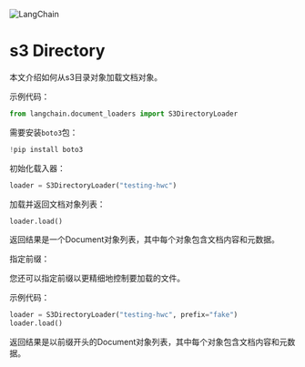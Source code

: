 

<Head>
  <script>
    {
      `(function() {
         var _hmt = _hmt || [];
(function() {
  var hm = document.createElement("script");
  hm.src = "https://hm.baidu.com/hm.js?e60fb290e204e04c5cb6f79b0ac1e697";
  var s = document.getElementsByTagName("script")[0]; 
  s.parentNode.insertBefore(hm, s);
})();
       })();`
    }
  </script>
</Head>

![LangChain](https://pica.zhimg.com/50/v2-56e8bbb52aa271012541c1fe1ceb11a2_r.gif)



s3 Directory
==========================================================

本文介绍如何从s3目录对象加载文档对象。

示例代码：

```python
from langchain.document_loaders import S3DirectoryLoader
```

需要安装`boto3`包：

```python
!pip install boto3
```

初始化载入器：

```python
loader = S3DirectoryLoader("testing-hwc")
```

加载并返回文档对象列表：

```python
loader.load()
```

返回结果是一个Document对象列表，其中每个对象包含文档内容和元数据。

指定前缀：

您还可以指定前缀以更精细地控制要加载的文件。

示例代码：

```python
loader = S3DirectoryLoader("testing-hwc", prefix="fake")
loader.load()
```

返回结果是以前缀开头的Document对象列表，其中每个对象包含文档内容和元数据。